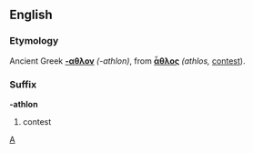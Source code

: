 ==English==
===Etymology===
Ancient Greek '''[[-αθλον]]''' ''(-athlon)'', from '''[[ἆθλος]]''' ''(athlos,'' [[contest]]). 

===Suffix===
'''-athlon'''
#contest


[[Category:English suffixes|A]]